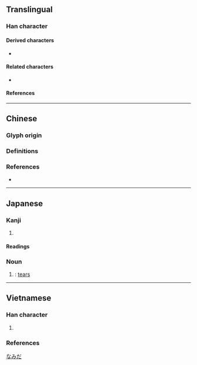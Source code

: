 {{also|淚}}
{{character info/new}}
==Translingual==
{{Han simplified forms|淚|涙|泪}}

===Han character===
{{Han char|rn=85|rad=水|as=05|sn=8|four=36100|canj=EBU||ids=⿰氵目}}

====Derived characters====
* {{l|mul|𣓭}}

====Related characters====
* {{l|mul|淚}} {{q|[[Traditional Chinese]]}}

====References====
{{Han ref|kx=0618.070|dkj=17318|hdz=31583.080|uh=6CEA}}

----

==Chinese==

===Glyph origin===
{{Han compound|水|alt1=氵|目|t1=water|t2=eye|ls=ic}}

===Definitions===
{{zh-see|淚|sv}}

===References===
* {{R:twedu|A02239-001}}

----

==Japanese==

===Kanji===
{{ja-kanji|grade=|rs=水05}}

# {{alternative form of|ja|涙}}

====Readings====
{{ja-readings
|goon=るい<るい<るゐ
|kanon=るい<るい<るゐ
|toon=れい
|kun=なみだ-
}}

===Noun===
{{ja-noun|なみだ}}

# {{alternative form of|ja|涙}}: [[tears]]

[[Category:ja:Bodily fluids|なみだ]]

----

==Vietnamese==

===Han character===
{{vi-readings|rs=水05
|hanviet=lệ-gdhn, lụy-bonet
}}

# {{alt form|vi|淚}}

===References===
<references/>